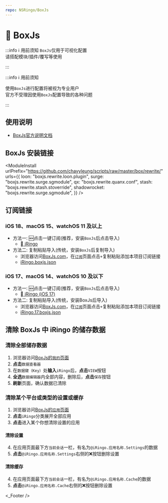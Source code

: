 ```yaml
---
repo: NSRingo/BoxJs
---
```



# 🧰 BoxJs

:::info ℹ️ 用前须知
`BoxJs`仅用于可视化配置  
请搭配模块/插件/覆写等使用  

:::

:::info ℹ️ 用前须知

使用`BoxJs`进行配置将被视为专业用户  
官方不受理因使用`BoxJs`配置导致的各种问题  

:::

## 使用说明
* [BoxJs官方说明文档](https://chavyleung.gitbook.io/boxjs/)

## BoxJs 安装链接
<ModuleInstall
  urlPrefix="https://github.com/chavyleung/scripts/raw/master/box/rewrite/"
  urls={{
    loon: "boxjs.rewrite.loon.plugin",
    surge: "boxjs.rewrite.surge.sgmodule",
    qx: "boxjs.rewrite.quanx.conf",
    stash: "boxjs.rewrite.stash.stoverride",
    shadowrocket: "boxjs.rewrite.surge.sgmodule",
  }}
/>

## 订阅链接
### iOS 18、macOS 15、watchOS 11 及以上
* 方法一: 🆕点击一键订阅(推荐，安装`BoxJs`后点击导入)
  * [ iRingo](http://boxjs.com/#/sub/add/https://github.com/NSRingo/BoxJs/raw/main/iRingo.BoxJs.json " iRingo")
* 方法二: 复制粘贴导入(传统，安装`BoxJs`后复制导入)
  * 浏览器访问[BoxJs.com](http://boxjs.com)，在[`订阅`](http://boxjs.com/#/sub)页面点击`+`复制粘贴添加本项目订阅链接
  * [iRingo.boxjs.json](https://github.com/NSRingo/BoxJs/raw/main/iRingo.BoxJs.json " iRingo")
### iOS 17、macOS 14、watchOS 10 及以下
* 方法一: 🆕点击一键订阅(推荐，安装`BoxJs`后点击导入)
  * [ iRingo (iOS 17)](http://boxjs.com/#/sub/add/https://github.com/NSRingo/BoxJs/raw/main/iRingo.17.BoxJs.json " iRingo (iOS 17)")
* 方法二: 复制粘贴导入(传统，安装BoxJs后导入)
  * 浏览器访问[BoxJs.com](http://boxjs.com)，在[`订阅`](http://boxjs.com/#/sub)页面点击`+`复制粘贴添加本项目订阅链接
  * [iRingo.17.boxjs.json](https://github.com/NSRingo/BoxJs/raw/main/iRingo.17.BoxJs.json " iRingo (iOS 17)")

## 清除 BoxJs 中 iRingo 的储存数据
### 清除全部储存数据
1. 浏览器访问[BoxJs的`我的`页面](http://boxjs.com/#/my)
2. **点击**`数据查看器`
3. 在`数据键（Key）`处**输入**`iRingo`后，**点击**`VIEW`按钮
4. **全选**`数据编辑器`内全部内容，删除后，**点击**`保存`按钮
5. **刷新**页面，确认数据已清除
### 清除某个平台或类型的设置或缓存
1. 浏览器访问[BoxJs的`应用`页面](http://boxjs.com/#/app)
2. **点击**`iRingo`分类展开全部应用
3. **点击**进入某个你想清除设置的应用
#### 清除设置
4. 在应用页面最下方`当前会话`一栏，有名为`@iRingo.应用名称.Settings`的数据
5. **点击**`@iRingo.应用名称.Settings`右侧的❌按钮删除设置
#### 清除缓存
4. 在应用页面最下方`当前会话`一栏，有名为`@iRingo.应用名称.Cache`的数据
5. **点击**`@iRingo.应用名称.Cache`右侧的❌按钮删除设置

<_Footer />
